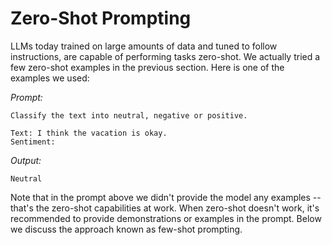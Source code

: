 # Zero-Shot Prompting
LLMs today trained on large amounts of data and tuned to follow instructions, are capable of performing tasks zero-shot. We actually tried a few zero-shot examples in the previous section. Here is one of the examples we used:

*Prompt:*
```
Classify the text into neutral, negative or positive. 

Text: I think the vacation is okay.
Sentiment:
```

*Output:*
```
Neutral
```

Note that in the prompt above we didn't provide the model any examples -- that's the zero-shot capabilities at work. When zero-shot doesn't work, it's recommended to provide demonstrations or examples in the prompt. Below we discuss the approach known as few-shot prompting.
